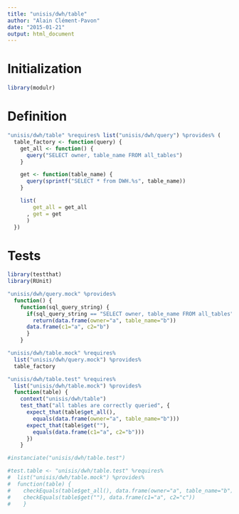 ```yaml
---
title: "unisis/dwh/table"
author: "Alain Clément-Pavon"
date: "2015-01-21"
output: html_document
---
```


# Initialization

```r
library(modulr)
```

# Definition

```r
"unisis/dwh/table" %requires% list("unisis/dwh/query") %provides% (
  table_factory <- function(query) {
    get_all <- function() {
      query("SELECT owner, table_name FROM all_tables")
    }

    get <- function(table_name) {
      query(sprintf("SELECT * from DWH.%s", table_name))
    }

    list(
        get_all = get_all
      , get = get
      )
  })
```
# Tests

```r
library(testthat)
library(RUnit)

"unisis/dwh/query.mock" %provides%
  function() {
    function(sql_query_string) {
      if(sql_query_string == "SELECT owner, table_name FROM all_tables")
        return(data.frame(owner="a", table_name="b"))
      data.frame(c1="a", c2="b")
      }
    }

"unisis/dwh/table.mock" %requires% 
  list("unisis/dwh/query.mock") %provides%
  table_factory

"unisis/dwh/table.test" %requires%
  list("unisis/dwh/table.mock") %provides%
  function(table) {
    context("unisis/dwh/table")
    test_that("all tables are correctly queried", {
      expect_that(table$get_all(), 
        equals(data.frame(owner="a", table_name="b")))
      expect_that(table$get(""), 
        equals(data.frame(c1="a", c2="b")))
      })
    }

#instanciate("unisis/dwh/table.test")

#test.table <- "unisis/dwh/table.test" %requires%
#  list("unisis/dwh/table.mock") %provides%
#  function(table) {
#    checkEquals(table$get_all(), data.frame(owner="a", table_name="b"))
#    checkEquals(table$get(""), data.frame(c1="a", c2="c"))
#    }
```

